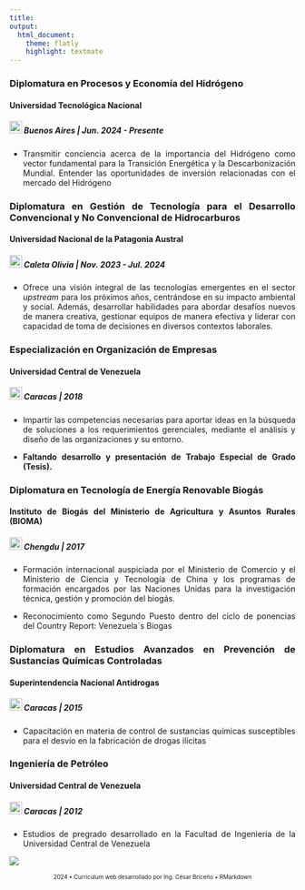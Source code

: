 ```yaml
---
title: 
output:
  html_document:
    theme: flatly
    highlight: textmate
---
```


<style>
body {
  text-align: justify;
}
</style>


### **Diplomatura en Procesos y Economía del Hidrógeno**
#### **Universidad Tecnológica Nacional**  
##### <img src="IMÁGENES/argentina.png" width="22" height="22"> Buenos Aires | Jun. 2024 - Presente

- Transmitir conciencia acerca de la importancia del Hidrógeno como vector fundamental para la Transición Energética y la Descarbonización Mundial. Entender las oportunidades de inversión relacionadas con el mercado del Hidrógeno


### **Diplomatura en Gestión de Tecnología para el Desarrollo Convencional y No Convencional de Hidrocarburos**
#### **Universidad Nacional de la Patagonia Austral**  
##### <img src="IMÁGENES/argentina.png" width="22" height="22"> Caleta Olivia | Nov. 2023 - Jul. 2024


- Ofrece una visión integral de las tecnologías emergentes en el sector *upstream* para los próximos años, centrándose en su impacto ambiental y social. Además, desarrollar habilidades para abordar desafíos nuevos de manera creativa, gestionar equipos de manera efectiva y liderar con capacidad de toma de decisiones en diversos contextos laborales.


### **Especialización en Organización de Empresas**      
#### **Universidad Central de Venezuela**  
##### <img src="IMÁGENES/venezuela.png" width="22" height="22"> Caracas | 2018


- Impartir las competencias necesarias para aportar ideas en la búsqueda de soluciones a los requerimientos gerenciales, mediante el análisis y diseño de las organizaciones y su entorno.
 
- **Faltando desarrollo y presentación de Trabajo Especial de Grado (Tesis).**


### **Diplomatura en Tecnología de Energía Renovable Biogás**      
#### **Instituto de Biogás del Ministerio de Agricultura y Asuntos Rurales (BIOMA)**  
##### <img src="IMÁGENES/china.png" width="22" height="22"> Chengdu | 2017


- Formación internacional auspiciada por el Ministerio de Comercio y el Ministerio de Ciencia y Tecnología de China y los programas de formación encargados por las Naciones Unidas para la investigación técnica, gestión y promoción del biogás.


- Reconocimiento como Segundo Puesto dentro del ciclo de ponencias del Country Report: Venezuela´s Biogas


### **Diplomatura en Estudios Avanzados en Prevención de Sustancias Químicas Controladas**      
#### **Superintendencia Nacional Antidrogas **  
##### <img src="IMÁGENES/venezuela.png" width="22" height="22"> Caracas | 2015

- Capacitación en materia de control de sustancias químicas susceptibles para el desvío en la fabricación de drogas ilícitas


### **Ingeniería de Petróleo**      
#### **Universidad Central de Venezuela**  
##### <img src="IMÁGENES/venezuela.png" width="22" height="22"> Caracas | 2012

- Estudios de pregrado desarrollado en la Facultad de Ingenieria de la Universidad Central de Venezuela

![](IMÁGENES/Educación.png)

<footer style="text-align: center;">
<p style="font-size: x-small;"> 2024 • Currículum web desarrollado por Ing. César Briceño  • RMarkdown </p>
</footer>

